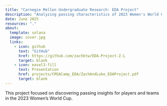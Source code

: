 ```yaml
---
title: "Carnegie Mellon Undergraduate Research: EDA Project"
description: "Analyzing passing characteristics of 2023 Women's World Cup soccer players"
date: June 2025
resources: "."
about: 
  template: solana
  image: cover.jpg
  links:
    - icon: github
      text: "GitHub"
      href: https://github.com/zachbtw/EDA-Project-Z-L
      target: blank
    - icon: easel3-fill
      text: Presentation
      href: projects/CMSACamp_EDA/ZachAndLuke_EDAProject.pdf
      target: blank
---
```


This project focused on discovering passing insights for players and teams in the 2023 Women's World Cup.
